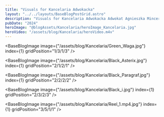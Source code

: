 ```yaml
---
title: "Visuals for Kancelaria Adwokacka"
layout: "../../layouts/BaseBlogPostGrid.astro"
description: "Visuals for Kancelaria Adwokacka Adwokat Agnieszka Mincer. <br> Animation of the logo and preparation of a series of icons in a consistent style. We are also responsible for preparing reels for instagram."
pubDate: "2024"
heroImage: "@blogAssets/Kancelaria/heroImage_Kancelaria.jpg"
heroVideo: "/assets/blog/Kancelaria/heroVideo.m4v"
---
```



<BaseBlogHeadTile
  index="1"
  title={frontmatter.title}
  date={frontmatter.pubDate}
  text="Visuals for Kancelaria Adwokacka Adowkat Agnieszka Mincer"
  gridPosition="1/1/1/3"
/>

<BaseBlogImage
  image={"/assets/blog/Kancelaria/Green_Waga.jpg"}
  index={1}
  gridPosition="1/3/1/3"
/>

<BaseBlogImage
  image={"/assets/blog/Kancelaria/Black_Asterix.jpg"}
  index={1}
  gridPosition="2/1/2/1"
/>

<BaseBlogImage
  image={"/assets/blog/Kancelaria/Black_Paragraf.jpg"}
  index={1}
  gridPosition="2/2/2/2"
/>

<BaseBlogImage
  image={"/assets/blog/Kancelaria/Black_i.jpg"}
  index={1}
  gridPosition="2/3/2/3"
/>

<BaseBlogImage
  image={"/assets/blog/Kancelaria/Reel_1.mp4.jpg"}
  index={1}
  gridPosition="3/5/1/1"
/>
